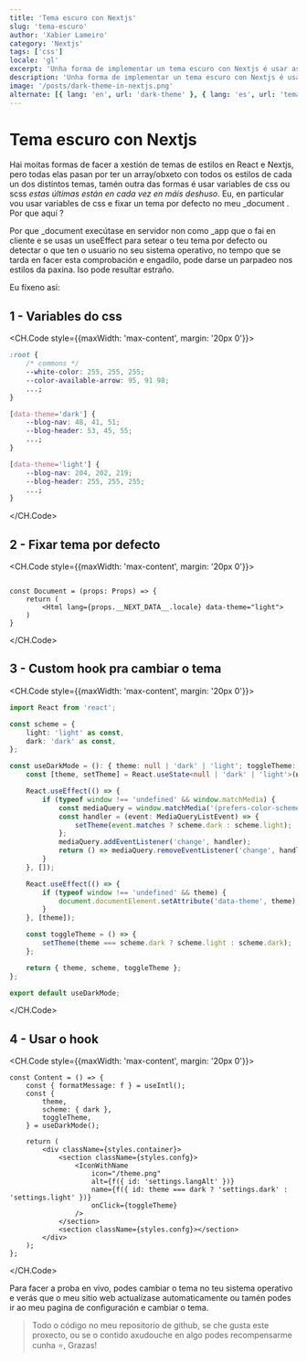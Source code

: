 ```yaml
---
title: 'Tema escuro con Nextjs'
slug: 'tema-escuro'
author: 'Xabier Lameiro'
category: 'Nextjs'
tags: ['css']
locale: 'gl'
excerpt: 'Unha forma de implementar un tema escuro con Nextjs é usar as variables CSS e, un custom hook para cambiar o tema e así cambiar o valor das variables.'
description: 'Unha forma de implementar un tema escuro con Nextjs é usar as variables CSS e, un custom hook para cambiar o tema e así cambiar o valor das variables.'
image: '/posts/dark-theme-in-nextjs.png'
alternate: [{ lang: 'en', url: 'dark-theme' }, { lang: 'es', url: 'tema-oscuro' }]
---
```


# Tema escuro con Nextjs

<Date date="02-03-2023" />

<GoogleAdsense slot="9195809063" horizontal />

Hai moitas formas de facer a xestión de temas de estilos en React e Nextjs, pero todas elas pasan por ter un array/obxeto con todos os estilos de cada un dos distintos temas, tamén
outra das formas é usar variables de css ou scss _estas últimas están en cada vez en máis deshuso_. Eu, en particular vou usar variables de css e fixar un tema por defecto no meu \_document . Por que aquí ?

Por que \_document execútase en servidor non como \_app que o fai en cliente e se usas un useEffect para setear o teu tema por defecto ou detectar o que ten o usuario no seu sistema operativo,
no tempo que se tarda en facer esta comprobación e engadilo, pode darse un parpadeo nos estilos da paxina. Iso pode resultar estraño.

Eu fíxeno así:

## 1 - Variables do css

<CH.Code style={{maxWidth: 'max-content', margin: '20px 0'}}>

```css globals.css
:root {
    /* commons */
    --white-color: 255, 255, 255;
    --color-available-arrow: 95, 91 98;
    ...;
}

[data-theme='dark'] {
    --blog-nav: 48, 41, 51;
    --blog-header: 53, 45, 55;
    ...;
}

[data-theme='light'] {
    --blog-nav: 204, 202, 219;
    --blog-header: 255, 255, 255;
    ...;
}
```

</CH.Code>

## 2 - Fixar tema por defecto

<CH.Code style={{maxWidth: 'max-content', margin: '20px 0'}}>

```tsx _document.tsx mark=4

const Document = (props: Props) => {
    return (
        <Html lang={props.__NEXT_DATA__.locale} data-theme="light">
    )
}

```

</CH.Code>

## 3 - Custom hook pra cambiar o tema

<CH.Code style={{maxWidth: 'max-content', margin: '20px 0'}}>

```ts useDarkMode.ts
import React from 'react';

const scheme = {
    light: 'light' as const,
    dark: 'dark' as const,
};

const useDarkMode = (): { theme: null | 'dark' | 'light'; toggleTheme: () => void; scheme: typeof scheme } => {
    const [theme, setTheme] = React.useState<null | 'dark' | 'light'>(null);

    React.useEffect(() => {
        if (typeof window !== 'undefined' && window.matchMedia) {
            const mediaQuery = window.matchMedia('(prefers-color-scheme: dark)');
            const handler = (event: MediaQueryListEvent) => {
                setTheme(event.matches ? scheme.dark : scheme.light);
            };
            mediaQuery.addEventListener('change', handler);
            return () => mediaQuery.removeEventListener('change', handler);
        }
    }, []);

    React.useEffect(() => {
        if (typeof window !== 'undefined' && theme) {
            document.documentElement.setAttribute('data-theme', theme);
        }
    }, [theme]);

    const toggleTheme = () => {
        setTheme(theme === scheme.dark ? scheme.light : scheme.dark);
    };

    return { theme, scheme, toggleTheme };
};

export default useDarkMode;
```

</CH.Code>

## 4 - Usar o hook

<CH.Code style={{maxWidth: 'max-content', margin: '20px 0'}}>

```tsx settings.tsx mark=3,4,5,6,15,16
const Content = () => {
    const { formatMessage: f } = useIntl();
    const {
        theme,
        scheme: { dark },
        toggleTheme,
    } = useDarkMode();

    return (
        <div className={styles.container}>
            <section className={styles.confg}>
                <IconWithName
                    icon="/theme.png"
                    alt={f({ id: 'settings.langAlt' })}
                    name={f({ id: theme === dark ? 'settings.dark' : 'settings.light' })}
                    onClick={toggleTheme}
                />
            </section>
            <section className={styles.confg}></section>
        </div>
    );
};
```

</CH.Code>

Para facer a proba en vivo, podes cambiar o tema no teu sistema operativo e verás que o meu sitio web actualízase automaticamente ou tamén podes ir ao meu pagina de configuración e cambiar o tema.

> Todo o código no meu repositorio de github, se che gusta este proxecto, ou se o contido axudouche en algo podes recompensarme cunha ⭐️, Grazas!

